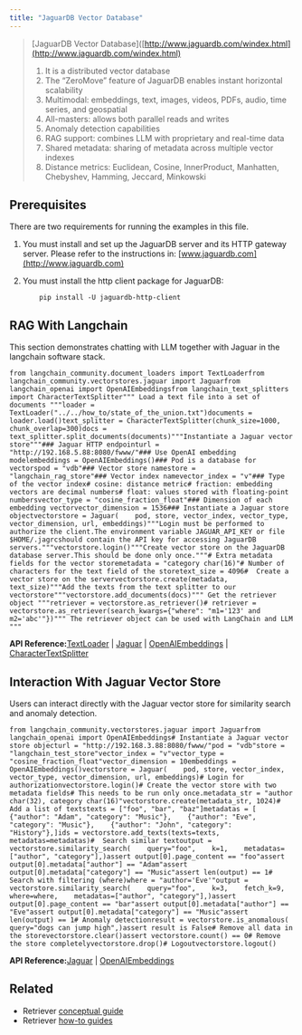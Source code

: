 ```yaml
---
title: "JaguarDB Vector Database"
---
```


> \[JaguarDB Vector Database]\([http://www.jaguardb.com/windex.html](http://www.jaguardb.com/windex.html)
>
> 1. It is a distributed vector database
> 2. The “ZeroMove” feature of JaguarDB enables instant horizontal scalability
> 3. Multimodal: embeddings, text, images, videos, PDFs, audio, time series, and geospatial
> 4. All-masters: allows both parallel reads and writes
> 5. Anomaly detection capabilities
> 6. RAG support: combines LLM with proprietary and real-time data
> 7. Shared metadata: sharing of metadata across multiple vector indexes
> 8. Distance metrics: Euclidean, Cosine, InnerProduct, Manhatten, Chebyshev, Hamming, Jeccard, Minkowski

## Prerequisites

There are two requirements for running the examples in this file.

1. You must install and set up the JaguarDB server and its HTTP gateway server. Please refer to the instructions in: [www.jaguardb.com](http://www.jaguardb.com)

2. You must install the http client package for JaguarDB:

   ```
       pip install -U jaguardb-http-client
   ```

## RAG With Langchain

This section demonstrates chatting with LLM together with Jaguar in the langchain software stack.

```
from langchain_community.document_loaders import TextLoaderfrom langchain_community.vectorstores.jaguar import Jaguarfrom langchain_openai import OpenAIEmbeddingsfrom langchain_text_splitters import CharacterTextSplitter""" Load a text file into a set of documents """loader = TextLoader("../../how_to/state_of_the_union.txt")documents = loader.load()text_splitter = CharacterTextSplitter(chunk_size=1000, chunk_overlap=300)docs = text_splitter.split_documents(documents)"""Instantiate a Jaguar vector store"""### Jaguar HTTP endpointurl = "http://192.168.5.88:8080/fwww/"### Use OpenAI embedding modelembeddings = OpenAIEmbeddings()### Pod is a database for vectorspod = "vdb"### Vector store namestore = "langchain_rag_store"### Vector index namevector_index = "v"### Type of the vector index# cosine: distance metric# fraction: embedding vectors are decimal numbers# float: values stored with floating-point numbersvector_type = "cosine_fraction_float"### Dimension of each embedding vectorvector_dimension = 1536### Instantiate a Jaguar store objectvectorstore = Jaguar(    pod, store, vector_index, vector_type, vector_dimension, url, embeddings)"""Login must be performed to authorize the client.The environment variable JAGUAR_API_KEY or file $HOME/.jagrcshould contain the API key for accessing JaguarDB servers."""vectorstore.login()"""Create vector store on the JaguarDB database server.This should be done only once."""# Extra metadata fields for the vector storemetadata = "category char(16)"# Number of characters for the text field of the storetext_size = 4096#  Create a vector store on the servervectorstore.create(metadata, text_size)"""Add the texts from the text splitter to our vectorstore"""vectorstore.add_documents(docs)""" Get the retriever object """retriever = vectorstore.as_retriever()# retriever = vectorstore.as_retriever(search_kwargs={"where": "m1='123' and m2='abc'"})""" The retriever object can be used with LangChain and LLM """
```

**API Reference:**[TextLoader](https://python.langchain.com/api_reference/community/document_loaders/langchain_community.document_loaders.text.TextLoader.html) | [Jaguar](https://python.langchain.com/api_reference/community/vectorstores/langchain_community.vectorstores.jaguar.Jaguar.html) | [OpenAIEmbeddings](https://python.langchain.com/api_reference/openai/embeddings/langchain_openai.embeddings.base.OpenAIEmbeddings.html) | [CharacterTextSplitter](https://python.langchain.com/api_reference/text_splitters/character/langchain_text_splitters.character.CharacterTextSplitter.html)

## Interaction With Jaguar Vector Store

Users can interact directly with the Jaguar vector store for similarity search and anomaly detection.

```
from langchain_community.vectorstores.jaguar import Jaguarfrom langchain_openai import OpenAIEmbeddings# Instantiate a Jaguar vector store objecturl = "http://192.168.3.88:8080/fwww/"pod = "vdb"store = "langchain_test_store"vector_index = "v"vector_type = "cosine_fraction_float"vector_dimension = 10embeddings = OpenAIEmbeddings()vectorstore = Jaguar(    pod, store, vector_index, vector_type, vector_dimension, url, embeddings)# Login for authorizationvectorstore.login()# Create the vector store with two metadata fields# This needs to be run only once.metadata_str = "author char(32), category char(16)"vectorstore.create(metadata_str, 1024)# Add a list of textstexts = ["foo", "bar", "baz"]metadatas = [    {"author": "Adam", "category": "Music"},    {"author": "Eve", "category": "Music"},    {"author": "John", "category": "History"},]ids = vectorstore.add_texts(texts=texts, metadatas=metadatas)#  Search similar textoutput = vectorstore.similarity_search(    query="foo",    k=1,    metadatas=["author", "category"],)assert output[0].page_content == "foo"assert output[0].metadata["author"] == "Adam"assert output[0].metadata["category"] == "Music"assert len(output) == 1# Search with filtering (where)where = "author='Eve'"output = vectorstore.similarity_search(    query="foo",    k=3,    fetch_k=9,    where=where,    metadatas=["author", "category"],)assert output[0].page_content == "bar"assert output[0].metadata["author"] == "Eve"assert output[0].metadata["category"] == "Music"assert len(output) == 1# Anomaly detectionresult = vectorstore.is_anomalous(    query="dogs can jump high",)assert result is False# Remove all data in the storevectorstore.clear()assert vectorstore.count() == 0# Remove the store completelyvectorstore.drop()# Logoutvectorstore.logout()
```

**API Reference:**[Jaguar](https://python.langchain.com/api_reference/community/vectorstores/langchain_community.vectorstores.jaguar.Jaguar.html) | [OpenAIEmbeddings](https://python.langchain.com/api_reference/openai/embeddings/langchain_openai.embeddings.base.OpenAIEmbeddings.html)

## Related

* Retriever [conceptual guide](/src/oss/concepts/retrievers)
* Retriever [how-to guides](/src/oss/how_to/#retrievers)
